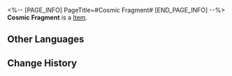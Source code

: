 <%-- [PAGE_INFO]
PageTitle=#Cosmic Fragment#
[END_PAGE_INFO] --%>
{{Item Infobox
|id          = 31
|image       = Item Cosmic Fragment.png
|type        = 
|invCategory = 
|rarity      = 3
|effect      = 
|description = A unique currency obtained through exploring Simulated Universe. Will be cleared after Simulated Universe is restarted.
}}
{{Description|File fragments generated when the Simulated Universe is running. When they pile up, the performance of Simulated Universe will be significantly affected.<br /><br />''"Sort them regularly. In return, the admin can perhaps change your stats every now and then."''}}
'''Cosmic Fragment''' is a [[Item]].

==Other Languages==
{{Other Languages
|en   = Cosmic Fragment
|zhs  = 宇宙碎片
|zht  = 宇宙碎片
|ja   = 宇宙の欠片
|ko   = 우주 조각
|es   = Fragmentos cósmicos
|fr   = Fragments cosmiques
|ru   = Космические фрагменты
|th   = Cosmic Fragment
|vi   = Mảnh Vũ Trụ
|de   = Kosmisches Fragment
|id   = Cosmic Fragment
|pt   = Fragmento Cósmico
}}

==Change History==
{{Change History|1.0}}